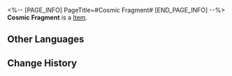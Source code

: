 <%-- [PAGE_INFO]
PageTitle=#Cosmic Fragment#
[END_PAGE_INFO] --%>
{{Item Infobox
|id          = 31
|image       = Item Cosmic Fragment.png
|type        = 
|invCategory = 
|rarity      = 3
|effect      = 
|description = A unique currency obtained through exploring Simulated Universe. Will be cleared after Simulated Universe is restarted.
}}
{{Description|File fragments generated when the Simulated Universe is running. When they pile up, the performance of Simulated Universe will be significantly affected.<br /><br />''"Sort them regularly. In return, the admin can perhaps change your stats every now and then."''}}
'''Cosmic Fragment''' is a [[Item]].

==Other Languages==
{{Other Languages
|en   = Cosmic Fragment
|zhs  = 宇宙碎片
|zht  = 宇宙碎片
|ja   = 宇宙の欠片
|ko   = 우주 조각
|es   = Fragmentos cósmicos
|fr   = Fragments cosmiques
|ru   = Космические фрагменты
|th   = Cosmic Fragment
|vi   = Mảnh Vũ Trụ
|de   = Kosmisches Fragment
|id   = Cosmic Fragment
|pt   = Fragmento Cósmico
}}

==Change History==
{{Change History|1.0}}